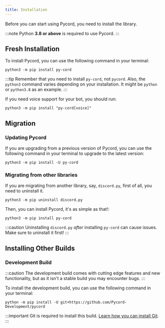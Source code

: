```yaml
---
title: Installation
---
```


Before you can start using Pycord, you need to install the library.

:::note
Python **3.8 or above** is required to use Pycord.
:::

## Fresh Installation

To install Pycord, you can use the following command in your terminal:

    python3 -m pip install py-cord

:::tip
Remember that you need to install `py-cord`, not `pycord`.
Also, the `python3` command varies depending on your installation. It might be `python` or `python3.8` as an example.
:::

If you need voice support for your bot, you should run:

    python3 -m pip install "py-cord[voice]"

## Migration

### Updating Pycord

If you are upgrading from a previous version of Pycord, you can use the following command in your terminal to upgrade to the latest version:

    python3 -m pip install -U py-cord

### Migrating from other libraries

If you are migrating from another library, say, `discord.py`, first of all, you need to uninstall it.

    python3 -m pip uninstall discord.py

Then, you can install Pycord, it's as simple as that!:

    python3 -m pip install py-cord

:::caution
Uninstalling `discord.py` *after* installing `py-cord` can cause issues. Make sure to uninstall it first!
:::

## Installing Other Builds

### Development Build

:::caution
The development build comes with cutting edge features and new functionality, but as it isn't a stable build you may encounter bugs.
:::

To install the development build, you can use the following command in your terminal:

    python -m pip install -U git+https://github.com/Pycord-Development/pycord

:::important
Git is required to install this build. [Learn how you can install Git](/guide/More/git).
:::
